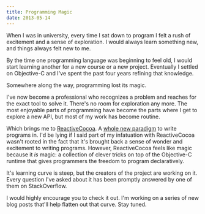 ```yaml
---
title: Programming Magic
date: 2013-05-14
---
```



When I was in university, every time I sat down to program I felt a rush of excitement and a sense of exploration. I would always learn something new, and things always felt new to me.

By the time one programming language was beginning to feel old, I would start learning another for a new course or a new project. Eventually I settled on Objective-C and I've spent the past four years refining that knowledge.

Somewhere along the way, programming lost its magic.

I've now become a professional who recognizes a problem and reaches for the exact tool to solve it. There's no room for exploration any more. The most enjoyable parts of programming have become the parts where I get to explore a new API, but most of my work has become routine.

Which brings me to [ReactiveCocoa](https://github.com/ReactiveCocoa/ReactiveCocoa). A [whole new paradigm](http://www.teehanlax.com/blog/reactivecocoa/) to write programs in. I'd be lying if I said part of my infatuation with ReactiveCocoa wasn't rooted in the fact that it's brought back a sense of wonder and excitement to writing programs. However, ReactiveCocoa feels like magic because it _is_ magic: a collection of clever tricks on top of the Objective-C runtime that gives programmers the freedom to program declaratively.

It's learning curve is steep, but the creators of the project are working on it. Every question I've asked about it has been promptly answered by one of them on StackOverflow.

I would highly encourage you to check it out. I'm working on a series of new blog posts that'll help flatten out that curve. Stay tuned.


  